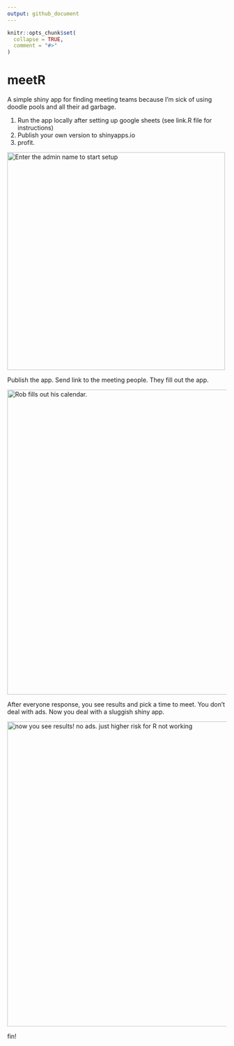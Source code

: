 ```yaml
---
output: github_document
---
```


<!-- README.md is generated from README.Rmd. Please edit that file -->

```r
knitr::opts_chunk$set(
  collapse = TRUE,
  comment = "#>"
)
```

# meetR

<!-- badges: start -->

<!-- badges: end -->

A simple shiny app for finding meeting teams because I'm sick of using doodle pools and all their ad garbage.

1.  Run the app locally after setting up google sheets (see link.R file for instructions)
2.  Publish your own version to shinyapps.io
3.  profit.

<img src="www/setup.png" alt="Enter the admin name to start setup" width="500"/>

Publish the app. Send link to the meeting people. They fill out the app.

<img src="www/enter.png" alt="Rob fills out his calendar." width="700"/>

After everyone response, you see results and pick a time to meet. You don't deal with ads. Now you deal with a sluggish shiny app.

<img src="www/results.png" alt="now you see results! no ads. just higher risk for R not working" width="700"/>

fin!
